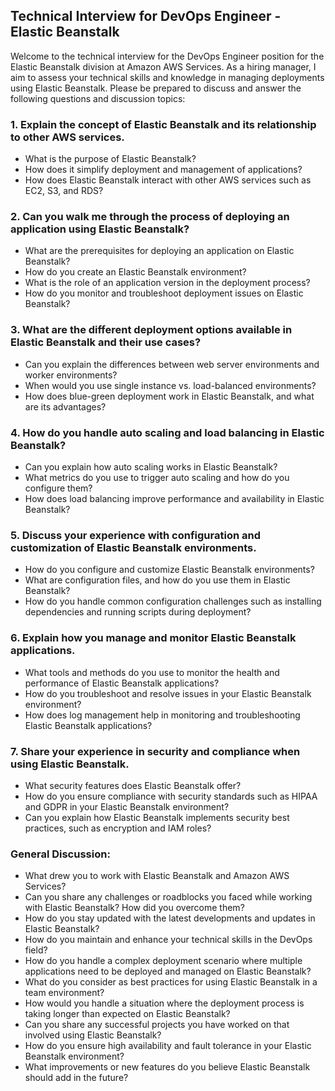 

## Technical Interview for DevOps Engineer - Elastic Beanstalk

Welcome to the technical interview for the DevOps Engineer position for the Elastic Beanstalk division at Amazon AWS Services. As a hiring manager, I aim to assess your technical skills and knowledge in managing deployments using Elastic Beanstalk. Please be prepared to discuss and answer the following questions and discussion topics:

### 1. Explain the concept of Elastic Beanstalk and its relationship to other AWS services.

- What is the purpose of Elastic Beanstalk?
- How does it simplify deployment and management of applications?
- How does Elastic Beanstalk interact with other AWS services such as EC2, S3, and RDS?

### 2. Can you walk me through the process of deploying an application using Elastic Beanstalk?

- What are the prerequisites for deploying an application on Elastic Beanstalk?
- How do you create an Elastic Beanstalk environment?
- What is the role of an application version in the deployment process?
- How do you monitor and troubleshoot deployment issues on Elastic Beanstalk?

### 3. What are the different deployment options available in Elastic Beanstalk and their use cases?

- Can you explain the differences between web server environments and worker environments?
- When would you use single instance vs. load-balanced environments?
- How does blue-green deployment work in Elastic Beanstalk, and what are its advantages?

### 4. How do you handle auto scaling and load balancing in Elastic Beanstalk?

- Can you explain how auto scaling works in Elastic Beanstalk?
- What metrics do you use to trigger auto scaling and how do you configure them?
- How does load balancing improve performance and availability in Elastic Beanstalk?

### 5. Discuss your experience with configuration and customization of Elastic Beanstalk environments.

- How do you configure and customize Elastic Beanstalk environments?
- What are configuration files, and how do you use them in Elastic Beanstalk?
- How do you handle common configuration challenges such as installing dependencies and running scripts during deployment?

### 6. Explain how you manage and monitor Elastic Beanstalk applications.

- What tools and methods do you use to monitor the health and performance of Elastic Beanstalk applications?
- How do you troubleshoot and resolve issues in your Elastic Beanstalk environment?
- How does log management help in monitoring and troubleshooting Elastic Beanstalk applications?

### 7. Share your experience in security and compliance when using Elastic Beanstalk.

- What security features does Elastic Beanstalk offer? 
- How do you ensure compliance with security standards such as HIPAA and GDPR in your Elastic Beanstalk environment?
- Can you explain how Elastic Beanstalk implements security best practices, such as encryption and IAM roles?

### General Discussion:

- What drew you to work with Elastic Beanstalk and Amazon AWS Services?
- Can you share any challenges or roadblocks you faced while working with Elastic Beanstalk? How did you overcome them?
- How do you stay updated with the latest developments and updates in Elastic Beanstalk?
- How do you maintain and enhance your technical skills in the DevOps field?
- How do you handle a complex deployment scenario where multiple applications need to be deployed and managed on Elastic Beanstalk?
- What do you consider as best practices for using Elastic Beanstalk in a team environment?
- How would you handle a situation where the deployment process is taking longer than expected on Elastic Beanstalk? 
- Can you share any successful projects you have worked on that involved using Elastic Beanstalk? 
- How do you ensure high availability and fault tolerance in your Elastic Beanstalk environment? 
- What improvements or new features do you believe Elastic Beanstalk should add in the future?